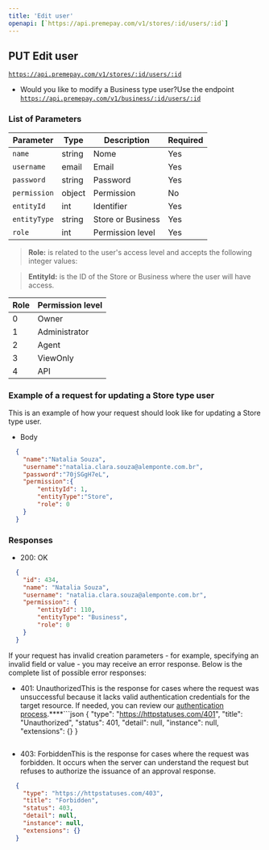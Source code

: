 ```yaml
---
title: 'Edit user'
openapi: [`https://api.premepay.com/v1/stores/:id/users/:id`]
---
```


## **PUT Edit user**

[`https://api.premepay.com/v1/stores/:id/users/:id`](https://api.premepay.com/v1/stores/:id/users/:id)

* Would you like to modify a Business type user?Use the endpoint [`https://api.premepay.com/v1/business/:id/users/:id`](https://api.premepay.com/v1/business/:id/users/:id)

### List of Parameters

| **Parameter** | Type   | Description       | Required |
| ------------- | ------ | ----------------- | -------- |
| `name`        | string | Nome              | Yes      |
| `username`    | email  | Email             | Yes      |
| `password`    | string | Password          | Yes      |
| `permission`  | object | Permission        | No       |
| `entityId`    | int    | Identifier        | Yes      |
| `entityType`  | string | Store or Business | Yes      |
| `role`        | int    | Permission level  | Yes      |

> **Role:** is related to the user's access level and accepts the following integer values:

> **EntityId:** is the ID of the Store or Business where the user will have access.

| Role | Permission level |
| ---- | ---------------- |
| 0    | Owner            |
| 1    | Administrator    |
| 2    | Agent            |
| 3    | ViewOnly         |
| 4    | API              |

### Example of a request for updating a Store type user

This is an example of how your request should look like for updating a Store type user.

* Body

```json
  {
  	"name":"Natalia Souza",
  	"username":"natalia.clara.souza@alemponte.com.br",
  	"password":"70jSGgH7eL",
  	"permission":{
  		"entityId": 1,
  		"entityType":"Store",
  		"role": 0
  	}
  }
```

### **Responses**

* 200: OK

```json
  {
  	"id": 434,
  	"name": "Natalia Souza",
  	"username": "natalia.clara.souza@alemponte.com.br",
  	"permission": {
  		"entityId": 110,
  		"entityType": "Business",
  		"role": 0
  	}
  }
```

If your request has invalid creation parameters - for example, specifying an invalid field or value - you may receive an error response. Below is the complete list of possible error responses:

* 401: UnauthorizedThis is the response for cases where the request was unsuccessful because it lacks valid authentication credentials for the target resource.
  If needed, you can review our [authentication process](https://www.notion.so/Authentication-c941a0cb8e2647b187d87fcf8a314b37?pvs=21).\*\*\*\*```json
  {
    "type": "https://httpstatuses.com/401",
    "title": "Unauthorized",
    "status": 401,
    "detail": null,
    "instance": null,
    "extensions": {}
  }
  ```

* 403: ForbiddenThis is the response for cases where the request was forbidden. It occurs when the server can understand the request but refuses to authorize the issuance of an approval response.

```json
  {
    "type": "https://httpstatuses.com/403",
    "title": "Forbidden",
    "status": 403,
    "detail": null,
    "instance": null,
    "extensions": {}
  }
```